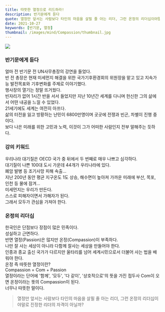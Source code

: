 ```yaml
---
title: 따뜻한 열정으로 리드하라!
description: 반기문에게 듣다 
quote: 열정만 앞서는 사람보다 타인의 마음을 살필 줄 아는 리더, 그런 온정의 리더십이야말로 진정한 리더의 자격이 아닐까?
date: 2021-10-27
keywords: [반기문, 열정]
thumbnail: /images/mind/Compassion/thumbnail.jpg
---
```


![](/images/mind/Compassion/thumbnail.jpg)

### 반기문에게 듣다
얼마 전 반기문 전 UN사무총장의 강연을 들었다.   
반 전 총장은 현재 미세먼지 해결을 위한 국가기후환경회의 위원장을 맡고 있고 지속가능 발전목표와 기후변화를 주제로 이야기했다.   
행사장의 열기는 정말 뜨거웠다.   
빈자리가 없어 1시간 반을 서서 들었지만 지난 10년간 세계를 다니며 헌신한 그의 삶에서 어떤 내공을 느낄 수 있었다.    
21세기에도 세계는 여전히 아프다.    
삶의 터전을 잃고 방황하는 난민이 6800만명이며 곳곳에 전쟁과 빈곤, 차별이 진행 중이다.    
보다 나은 미래를 위한 고민과 노력, 이것이 그가 어떠한 사람인지 전부 말해주는 듯하다. 

### 강의 키워드
우리나라 대기질은 OECD 국가 중 뒤에서 두 번째로 매우 나쁘고 심각하다.    
대기질이 나쁜 100대 도시 가운데 44개가 우리나라에 있다.    
폐암 발병 등 조기사망 피해 속출...   
지난 200년 동안 평균 지구온도 1도 상승, 해수면이 높아져 가까운 미래에 부산, 목포, 인천 등 물에 잠겨...    
미세먼지는 우리가 만든다.    
스스로 피해자이면서 가해자가 된다.    
그래서 모두가 관심을 가져야 한다.

### 온정의 리더십
한국인은 단점보다 장점이 많은 민족이다.    
성실하고 근면하다.    
반면 열정(Passion)은 많지만 온정(Compassion)이 부족하다.    
나만 잘 사는 세상이 아니라 다함께 잘사는 세상을 만들어야 한다.    
인종과 종교 출신 국가가 다르지만 울타리를 넘어 세계시민으로서 더불어 사는 법을 배워야 한다.    
온정 즉 따뜻한 열정이란?   
Compassion = Com + Passion   
열정이라는 단어에 '함께', '모두', '다 같이', '상호적으로'의 뜻을 가진 접두사 Com이 오면 온정이라는 뜻의 Compassion이 된다.    
너무나 따뜻한 말이다.

> 열정만 앞서는 사람보다 타인의 마음을 살필 줄 아는 리더, 그런 온정의 리더십이야말로 진정한 리더의 자격이 아닐까?